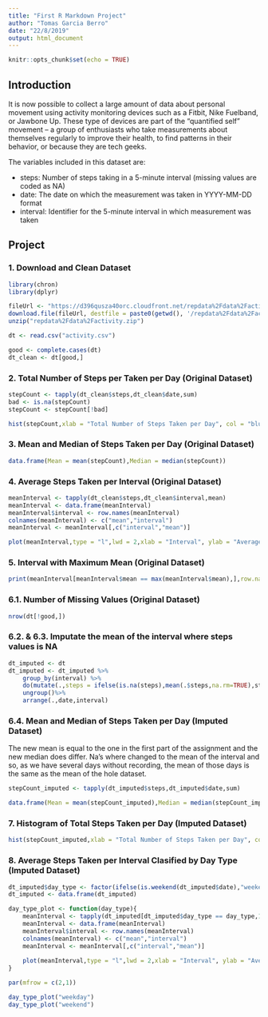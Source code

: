 ---
title: "First R Markdown Project"
author: "Tomas Garcia Berro"
date: "22/8/2019"
output: html_document
---

```{r setup, include=FALSE}
knitr::opts_chunk$set(echo = TRUE)
```

## Introduction

It is now possible to collect a large amount of data about personal movement using activity monitoring devices such as a Fitbit, Nike Fuelband, or Jawbone Up. These type of devices are part of the “quantified self” movement – a group of enthusiasts who take measurements about themselves regularly to improve their health, to find patterns in their behavior, or because they are tech geeks.

The variables included in this dataset are:

* steps: Number of steps taking in a 5-minute interval (missing values are coded as \color{red}{\verb|NA|}NA)
* date: The date on which the measurement was taken in YYYY-MM-DD format
* interval: Identifier for the 5-minute interval in which measurement was taken

## Project  

### 1. Download and Clean Dataset
```{r dataset}
library(chron)
library(dplyr)

fileUrl <- "https://d396qusza40orc.cloudfront.net/repdata%2Fdata%2Factivity.zip"
download.file(fileUrl, destfile = paste0(getwd(), '/repdata%2Fdata%2Factivity.zip'))
unzip("repdata%2Fdata%2Factivity.zip")

dt <- read.csv("activity.csv")

good <- complete.cases(dt)
dt_clean <- dt[good,]
```

### 2. Total Number of Steps per Taken per Day (Original Dataset)

```{r 1 Histogram}
stepCount <- tapply(dt_clean$steps,dt_clean$date,sum)
bad <- is.na(stepCount)
stepCount <- stepCount[!bad]

hist(stepCount,xlab = "Total Number of Steps Taken per Day", col = "blue",main = "Histogram of Steps Taken per Day",breaks = 15)
```

### 3. Mean and Median of Steps Taken per Day (Original Dataset)

```{r 1 Table}
data.frame(Mean = mean(stepCount),Median = median(stepCount))
```

### 4. Average Steps Taken per Interval (Original Dataset)

```{r 1 Plot}
meanInterval <- tapply(dt_clean$steps,dt_clean$interval,mean)
meanInterval <- data.frame(meanInterval)
meanInterval$interval <- row.names(meanInterval)
colnames(meanInterval) <- c("mean","interval")
meanInterval <- meanInterval[,c("interval","mean")]

plot(meanInterval,type = "l",lwd = 2,xlab = "Interval", ylab = "Average Steps Taken",main = "Average Steps Taken by Interval")
```

### 5. Interval with Maximum Mean (Original Dataset)

```{r 2 Table}
print(meanInterval[meanInterval$mean == max(meanInterval$mean),],row.names = F)
```

### 6.1. Number of Missing Values (Original Dataset)

```{r 1 Value}
nrow(dt[!good,])
```

### 6.2. & 6.3. Imputate the mean of the interval where steps values is NA  

```{r 1 Impute}
dt_imputed <- dt
dt_imputed <- dt_imputed %>% 
    group_by(interval) %>% 
    do(mutate(.,steps = ifelse(is.na(steps),mean(.$steps,na.rm=TRUE),steps))) %>%
    ungroup()%>%
    arrange(.,date,interval)
```

### 6.4. Mean and Median of Steps Taken per Day (Imputed Dataset)

The new mean is equal to the one in the first part of the assignment and the new median does differ. Na's where changed to the mean of the interval and so, as we have several days without recording, the mean of those days is the same as the mean of the hole dataset.

```{r 3 Table}
stepCount_imputed <- tapply(dt_imputed$steps,dt_imputed$date,sum)

data.frame(Mean = mean(stepCount_imputed),Median = median(stepCount_imputed))
```

### 7. Histogram of Total Steps Taken per Day (Imputed Dataset)

```{r 2 Histogram}
hist(stepCount_imputed,xlab = "Total Number of Steps Taken per Day", col = "blue",main = "Histogram of Steps Taken per Day", breaks = 15)
```

### 8. Average Steps Taken per Interval Clasified by Day Type (Imputed Dataset)

```{r 2 Plot}
dt_imputed$day_type <- factor(ifelse(is.weekend(dt_imputed$date),"weekend","weekday"),levels = c("weekday","weekend"))
dt_imputed <- data.frame(dt_imputed)

day_type_plot <- function(day_type){
    meanInterval <- tapply(dt_imputed[dt_imputed$day_type == day_type,1],dt_imputed[dt_imputed$day_type == day_type,3],mean)
    meanInterval <- data.frame(meanInterval)
    meanInterval$interval <- row.names(meanInterval)
    colnames(meanInterval) <- c("mean","interval")
    meanInterval <- meanInterval[,c("interval","mean")]
    
    plot(meanInterval,type = "l",lwd = 2,xlab = "Interval", ylab = "Average Steps Taken",main = day_type)
}

par(mfrow = c(2,1))

day_type_plot("weekday")
day_type_plot("weekend")
```
